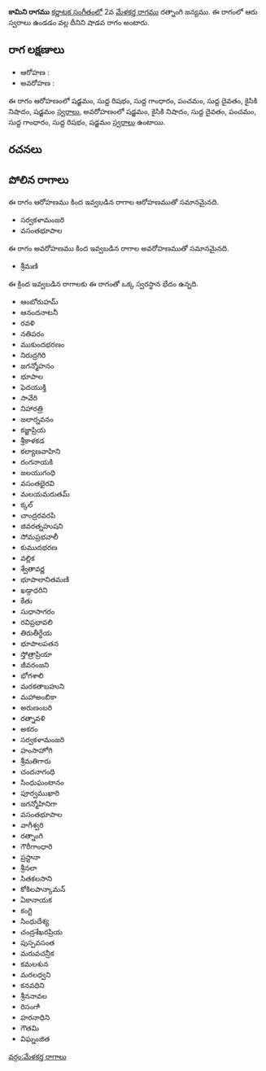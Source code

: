 {{Infobox ragam
	| name          	= కామిని
	| synonym	    	= 
	| mela          	= 
	| chakra        	= 
	| janaka        	= 
	| type          	= శాడవ
	| arohanam      	= {{svaraC|S|R1|G1|P|D1|N2|S'}} 
	| avarohanam    	= {{svaraC|S'|N2|D1|P|G1|R1|S}}
	| jeeva         	=
	| chhaya        	=
	| nyasa         	=
	| vishesha      	= 
	| equivalent  		= 
}}
{{కర్ణాటక సంగీత రాగాలు}}
'''కామిని రాగము''' [[కర్ణాటక సంగీతం]]లో 2వ [[మేళకర్త రాగము]] రత్నాంగి జన్యము.  ఈ రాగంలో ఆరు స్వరాలు ఉండడం వల్ల దీనిని షాడవ రాగం అంటారు.


==రాగ లక్షణాలు==


* ఆరోహణ : {{svaraC|S|R1|G1|P|D1|N2|S'}} 
* అవరోహణ : {{svaraC|S'|N2|D1|P|G1|R1|S}}

ఈ రాగం ఆరోహణంలో షడ్జమం, సుద్ద రిషభం, సుద్ద గాంధారం, పంచమం, సుద్ద దైవతం, కైసికి నిషాదం, షడ్జమం [[స్వరాలు]], అవరోహణంలో షడ్జమం, కైసికి నిషాదం, సుద్ద దైవతం, పంచమం, సుద్ద గాంధారం, సుద్ద రిషభం, షడ్జమం [[స్వరాలు]] ఉంటాయి.

==రచనలు==



==పోలిన రాగాలు==
ఈ రాగం ఆరోహణము కింద ఇవ్వబడిన రాగాల ఆరోహణముతో సమానమైనది.
* సర్వకళామంజరి
* వసంతభూపాల

ఈ రాగం అవరోహణము కింద ఇవ్వబడిన రాగాల అవరోహణముతో సమానమైనది.
* శ్రీమణి

ఈ క్రింద ఇవ్వబడిన రాగాలకు ఈ రాగంతో ఒక్క స్వరస్థాన భేదం ఉన్నది.
* ఆంబోరుహమ్
* ఆనందనాటనీ
* రవళి
* నతిపరం
* ముకుందభరణం
* నిరుద్రగిరి
* జగన్మోహనం
* భూపాల
* ఫెదయుక్తి
* సావేరి
* నిహారత్రి
* జలార్నవనం
* కజ్జాప్రియ
* శ్రీకాళకడ
* కల్యాణవాహిని
* రంగనాయకి
* జలయుగంధి
* వసంతభైరవి
* మలయమరుతమ్
* క్కల్
* చాంద్రరవరపి
* జివరత్నహుషని
* సోమప్రభవాలీ
* కుముదభరణ
* వల్లిక
* శ్వేతావర్ణ
* భూపాలానితమణి
* ఖడ్గాధరిని
* కేతు
* సుధాసాగరం
* రవిప్రభావలి
* తిరుతీర్థేయ
* భూపాలపతన
* స్తోత్రాప్రియా
* జీవరంజని
* భోగశాలి
* మరకతాబహుని
* మహాఅంబికా
* అరుణంబరి
* రత్నావళి
* అకరం
* సర్వకళామంజరి
* హంసాహోగి
* శ్రీమతిగారు
* చందనాగంధి
* సింధుఘంటానం
* పూర్వముఖారి
* జగన్మోహినిగా
* వసంతభూపాల
* వాగీశ్వరి
* రత్నాంగి
* గౌరీగాంధారి
* ప్రస్టానా
* శ్రీనలా
* సితకలసాని
* కోకిలపాన్కామన్
* ఏకానాయక
* కంగ్టి
* సింధుదేశ్య
* చంద్రశేఖరప్రియ
* పుస్పవసంత
* మరువచన్రీక
* కమలశున
* మరలధ్వని
* కనవధిని
* శ్రీననావల
* రిసంగాి
* హరనాధిని
* గౌతమి
* విఘ్నంజిత



[[వర్గం:మేళకర్త రాగాలు]]